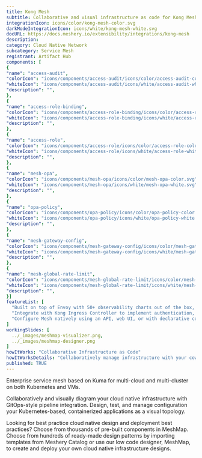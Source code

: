 ```yaml
---
title: Kong Mesh
subtitle: Collaborative and visual infrastructure as code for Kong Mesh
integrationIcon: icons/color/kong-mesh-color.svg
darkModeIntegrationIcon: icons/white/kong-mesh-white.svg
docURL: https://docs.meshery.io/extensibility/integrations/kong-mesh
description: 
category: Cloud Native Network
subcategory: Service Mesh
registrant: Artifact Hub
components: [
{
"name": "access-audit",
"colorIcon": "icons/components/access-audit/icons/color/access-audit-color.svg",
"whiteIcon": "icons/components/access-audit/icons/white/access-audit-white.svg",
"description": "",
},
{
"name": "access-role-binding",
"colorIcon": "icons/components/access-role-binding/icons/color/access-role-binding-color.svg",
"whiteIcon": "icons/components/access-role-binding/icons/white/access-role-binding-white.svg",
"description": "",
},
{
"name": "access-role",
"colorIcon": "icons/components/access-role/icons/color/access-role-color.svg",
"whiteIcon": "icons/components/access-role/icons/white/access-role-white.svg",
"description": "",
},
{
"name": "mesh-opa",
"colorIcon": "icons/components/mesh-opa/icons/color/mesh-opa-color.svg",
"whiteIcon": "icons/components/mesh-opa/icons/white/mesh-opa-white.svg",
"description": "",
},
{
"name": "opa-policy",
"colorIcon": "icons/components/opa-policy/icons/color/opa-policy-color.svg",
"whiteIcon": "icons/components/opa-policy/icons/white/opa-policy-white.svg",
"description": "",
},
{
"name": "mesh-gateway-config",
"colorIcon": "icons/components/mesh-gateway-config/icons/color/mesh-gateway-config-color.svg",
"whiteIcon": "icons/components/mesh-gateway-config/icons/white/mesh-gateway-config-white.svg",
"description": "",
},
{
"name": "mesh-global-rate-limit",
"colorIcon": "icons/components/mesh-global-rate-limit/icons/color/mesh-global-rate-limit-color.svg",
"whiteIcon": "icons/components/mesh-global-rate-limit/icons/white/mesh-global-rate-limit-white.svg",
"description": "",
}]
featureList: [
  "Built on top of Envoy with 50+ observability charts out of the box, you can collect metrics, traces and logs of all L4-L7 traffic.",
  "Integrate with Kong Ingress Controller to implement authentication, transformations, and other functionalities across Kubernetes clusters with zero downtime.",
  "Configure Mesh natively using an API, web UI, or with declarative configuration to manage updates via your CI/CD pipelines."
]
workingSlides: [
  ../_images/meshmap-visualizer.png,
  ../_images/meshmap-designer.png
]
howItWorks: "Collaborative Infrastructure as Code"
howItWorksDetails: "Collaboratively manage infrastructure with your coworkers synchronously sharing the same designs."
published: TRUE
---
```

<p>
Enterprise service mesh based on Kuma for multi-cloud and multi-cluster on both Kubernetes and VMs.
</p>
<p>
    Collaboratively and visually diagram your cloud native infrastructure with GitOps-style pipeline integration. Design, test, and manage configuration your Kubernetes-based, containerized applications as a visual topology.
</p>
<p>
    Looking for best practice cloud native design and deployment best practices? Choose from thousands of pre-built components in MeshMap. Choose from hundreds of ready-made design patterns by importing templates from Meshery Catalog or use our low code designer, MeshMap, to create and deploy your own cloud native infrastructure designs.
</p>
